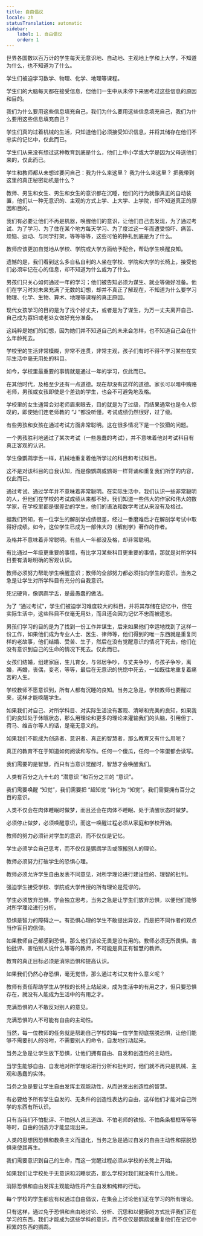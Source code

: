 ```yaml
---
title: 自由倡议
locale: zh
statusTranslation: automatic
sidebar:
    label: 1. 自由倡议
    order: 1
---
```

世界各国数以百万计的学生每天无意识地、自动地、主观地上学和上大学，不知道为什么，也不知道为了什么。

学生们被迫学习数学、物理、化学、地理等课程。

学生们的大脑每天都在接受信息，但他们一生中从未停下来思考过这些信息的原因和目的。

我们为什么要用这些信息填充自己，我们为什么要用这些信息填充自己，我们为什么要用这些信息填充自己？

学生们真的过着机械的生活，只知道他们必须接受知识信息，并将其储存在他们不忠实的记忆中，仅此而已。

学生们从来没有想过这种教育到底是什么，他们上中小学或大学是因为父母送他们来的，仅此而已。

学生和教师都从未想过要问自己：我为什么来这里？ 我为什么来这里？ 把我带到这里的真正秘密动机是什么？

教师、男生和女生、男生和女生的意识都在沉睡，他们的行为就像真正的自动装置，他们以一种无意识的、主观的方式上学、上大学、上学院，却不知道真正的原因和目的。

我们有必要让他们不再是机器，唤醒他们的意识，让他们自己去发现，为了通过考试、为了学习、为了住在某个地方每天学习、为了度过这一年而遭受惊吓、痛苦、烦恼、运动、与同学打架，等等等等，这些可怕的挣扎到底是为了什么。

教师应该更加自觉地从学校、学院或大学方面给予配合，帮助学生唤醒良知。

遗憾的是，我们看到这么多自私自利的人坐在学校、学院和大学的长椅上，接受他们必须牢记在心的信息，却不知道为什么或为了什么。

男孩们只关心如何通过一年的学习；他们被告知必须为谋生、就业等做好准备。他们在学习时对未来充满了无数的幻想，却并不真正了解现在，不知道为什么要学习物理、化学、生物、算术、地理等课程的真正原因。

现代女孩学习的目的是为了找个好丈夫，或者是为了谋生，为万一丈夫离开自己、自己成为寡妇或老处女做好充分准备。

这纯粹是她们的幻想，因为她们并不知道自己的未来会怎样，也不知道自己会在什么年龄死去。

学校里的生活非常模糊，非常不连贯，非常主观，孩子们有时不得不学习某些在实际生活中毫无用处的科目。

如今，学校里最重要的事情就是通过一年的学习，仅此而已。

在其他时代，及格至少还有一点道德。现在却没有这样的道德。家长可以暗中贿赂老师，男孩或女孩即使是个差劲的学生，也会不可避免地及格。

学校里的女生通常会对老师眉来眼去，目的就是为了过级，而结果通常也是令人惊叹的，即使她们连老师教的 “J ”都没听懂，考试成绩仍然很好，过了级。

有些男孩和女孩在通过考试方面非常聪明。这在很多情况下是一个狡猾的问题。

一个男孩胜利地通过了某次考试（一些愚蠢的考试），并不意味着他对考试科目有真正客观的认识。

学生像鹦鹉学舌一样，机械地重复着他所学过的科目和考试科目。

这不是对该科目的自我认知，而是像鹦鹉或鹦哥一样背诵和重复我们所学的内容，仅此而已。

通过考试、通过学年并不意味着非常聪明。在实际生活中，我们认识一些非常聪明的人，但他们在学校的考试成绩从来都不好。我们知道一些伟大的作家和伟大的数学家，在学校里都是很差劲的学生，他们的语法和数学考试从来没有及格过。

据我们所知，有一位学生的解剖学成绩很差，经过一番磨难后才在解剖学考试中取得好成绩。如今，这位学生已成为一部伟大的《解剖学》著作的作者。

及格并不意味着非常聪明。有些人一年都没及格，却非常聪明。

有比通过一年级更重要的事情，有比学习某些科目更重要的事情，那就是对所学科目要有清晰明确的客观认识。

教师必须努力帮助学生唤醒意识；教师的全部努力都必须指向学生的意识。当务之急是让学生对所学科目有充分的自我意识。

死记硬背，像鹦鹉学舌，是最愚蠢的做法。

为了 “通过考试”，学生们被迫学习难度较大的科目，并将其存储在记忆中，但在实际生活中，这些科目不仅毫无用处，而且还会因为记忆不忠而被遗忘。

男孩们学习的目的是为了找到一份工作并谋生，后来如果他们幸运地找到了这样一份工作，如果他们成为专业人士、医生、律师等，他们得到的唯一东西就是重复同样的老故事，他们结婚、受苦、生子，然后在没有觉醒意识的情况下死去，他们在没有意识到自己的生命的情况下死去。仅此而已。

女孩们结婚，组建家庭，生儿育女，与邻居争吵，与丈夫争吵，与孩子争吵，离婚，再婚，丧偶，变老，等等，最后在无意识的恍惚中死去，一如既往地重复着痛苦的人生。

学校教师不愿意识到，所有人都有沉睡的良知。当务之急是，学校教师也要醒过来，这样才能唤醒学生。

如果我们对自己、对所学科目、对实际生活没有客观、清晰和完美的良知，如果我们的良知处于休眠状态，那么用理论和更多的理论来灌输我们的头脑，引用但丁、荷马、维吉尔等人的话，是毫无意义的。

如果我们不能成为创造者、意识者、真正的智慧者，那么教育又有什么用呢？

真正的教育不在于知道如何阅读和写作。任何一个傻瓜，任何一个笨蛋都会读写。

我们需要的是智慧，而只有当意识觉醒时，智慧才会唤醒我们。

人类有百分之九十七的 “潜意识 ”和百分之三的 “意识”。

我们需要唤醒 “知觉”，我们需要把 “超知觉 ”转化为 “知觉”。我们需要拥有百分之百的意识。

人类不仅会在肉体睡眠时做梦，而且还会在肉体不睡眠、处于清醒状态时做梦。

必须停止做梦，必须唤醒意识，而这一唤醒过程必须从家庭和学校开始。

教师的努力必须针对学生的意识，而不仅仅是记忆。

学生必须学会自己思考，而不仅仅是鹦鹉学舌或照搬别人的理论。

教师必须努力打破学生的恐惧心理。

教师必须允许学生自由发表不同意见，对所学理论进行建设性的、理智的批判。

强迫学生接受学校、学院或大学传授的所有理论是荒谬的。

学生必须放弃恐惧，学会独立思考。当务之急是让学生们放弃恐惧，以便他们能够对所学理论进行分析。

恐惧是智力的障碍之一。有恐惧心理的学生不敢提出异议，而是把不同作者的观点当作盲目的信仰。

如果教师自己都感到恐惧，那么他们谈论无畏是没有用的。教师必须无所畏惧。害怕批评、害怕别人说什么等等的教师，不可能是真正有智慧的教师。

教育的真正目标必须是消除恐惧和提高认识。

如果我们仍然心存恐惧，毫无觉悟，那么通过考试又有什么意义呢？

教师有责任帮助学生从学校的长椅上站起来，成为生活中的有用之才，但只要恐惧存在，就没有人能成为生活中的有用之才。

充满恐惧的人不敢反对别人的意见。

充满恐惧的人不可能有自由的主动性。

当然，每一位教师的任务就是帮助自己学校的每一位学生彻底摆脱恐惧，让他们能够不需要别人的吩咐，不需要别人的命令，自发地行动起来。

当务之急是让学生放下恐惧，让他们拥有自由、自发和创造性的主动性。

当学生能够自由、自发地对所学理论进行分析和批判时，他们就不再只是机械、主观和愚蠢的实体。

当务之急是要让学生自由发挥主观能动性，从而迸发出创造性的智慧。

有必要给予所有学生自发的、无条件的创造性表达的自由，这样他们才能对自己所学的东西有所认识。

只有当我们不怕批评、不怕别人说三道四、不怕老师的铁规、不怕条条框框等等等等时，自由的创造力才能显现出来。

人类的思想因恐惧和教条主义而退化，当务之急是通过自发的自由主动性和摆脱恐惧来使其再生。

我们需要意识到自己的生命，而这一觉醒过程必须从学校的长凳上开始。

如果我们让学校处于无意识和沉睡状态，那么学校对我们就没有什么用处。

消除恐惧和自由发挥主观能动性将产生自发和纯粹的行动。

每个学校的学生都应有权通过自由倡议，在集会上讨论他们正在学习的所有理论。

只有这样，通过免于恐惧和自由地讨论、分析、沉思和以健康的方式批评我们正在学习的东西，我们才能成为这些学科的意识，而不仅仅是鹦鹉或重复他们在记忆中积累的东西的鹦鹉。
